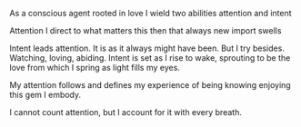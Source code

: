 As a conscious agent
rooted in love
I wield two abilities
attention
and intent

Attention I direct
to what matters
this then that
always new import swells

Intent leads attention.
It is as it always might have been.
But I try besides.
Watching, loving, abiding.
Intent is set as I rise to wake,
sprouting to be the love
from which I spring
as light fills my eyes.

My attention follows
and defines my experience
of being knowing enjoying
this gem I embody.

I cannot count attention,
but I account for it
with every breath.
